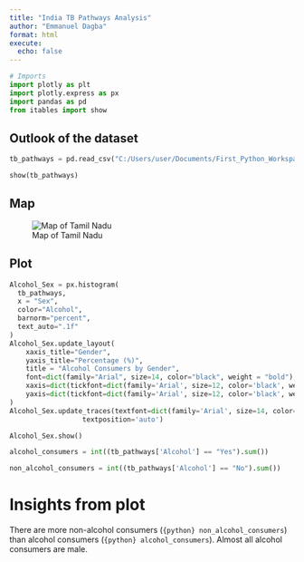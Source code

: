 ```yaml
---
title: "India TB Pathways Analysis"
author: "Emmanuel Dagba"
format: html
execute: 
  echo: false
---
```



```python
# Imports
import plotly as plt
import plotly.express as px
import pandas as pd
from itables import show
```

## Outlook of the dataset
```python
tb_pathways = pd.read_csv("C:/Users/user/Documents/First_Python_Workspace/india_tb_pathways_and_costs.csv")

show(tb_pathways)
```
## Map
![Map of Tamil Nadu](images/map.png)

## Plot
```python
Alcohol_Sex = px.histogram(
  tb_pathways, 
  x = "Sex", 
  color="Alcohol",
  barnorm="percent", 
  text_auto=".1f"
)
Alcohol_Sex.update_layout(
    xaxis_title="Gender",  
    yaxis_title="Percentage (%)", 
    title = "Alcohol Consumers by Gender",
    font=dict(family="Arial", size=14, color="black", weight = "bold"),   
    xaxis=dict(tickfont=dict(family='Arial', size=12, color='black', weight = "bold")), 
    yaxis=dict(tickfont=dict(family='Arial', size=12, color='black', weight = "bold")) 
)
Alcohol_Sex.update_traces(textfont=dict(family='Arial', size=14, color='white',weight = "bold"),
                  textposition='auto')

Alcohol_Sex.show()
```

```python
alcohol_consumers = int((tb_pathways['Alcohol'] == "Yes").sum())

non_alcohol_consumers = int((tb_pathways['Alcohol'] == "No").sum())
```

# Insights from plot

There are more non-alcohol consumers (`{python} non_alcohol_consumers`) than alcohol consumers (`{python} alcohol_consumers`). Almost all alcohol consumers are male.
